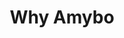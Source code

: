 ---
title: Why Amybo
description: This page explains why Amybo exists and what it aims to achieve.
---